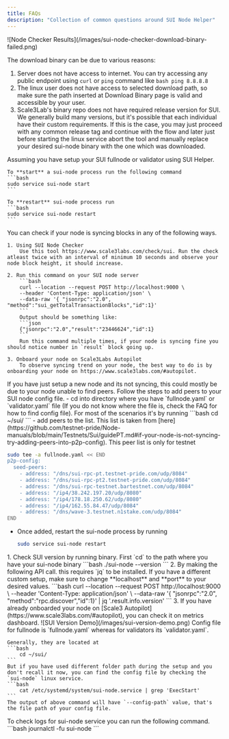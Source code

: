 ```yaml
---
title: FAQs
description: "Collection of common questions around SUI Node Helper"
---
```


<AccordionGroup>

<Accordion title="SUI Helper fails at download binary stage">
  ![Node Checker Results](/images/sui-node-checker-download-binary-failed.png)

The download binary can be due to various reasons:

1. Server does not have access to internet. You can try accessing any public endpoint using `curl` or
   `ping` command like `bash ping 8.8.8.8 `
2. The linux user does not have access to selected download path, so make sure the path inserted at Download Binary page is valid and accessible by your user.
3. Scale3Lab's binary repo
   does not have required release version for SUI. We generally build many
   versions, but it's possible that each individual have their custom
   requirements. If this is the case, you may just proceed with any common
   release tag and continue with the flow and later just before starting the
   linux service abort the tool and manually replace your desired sui-node binary
   with the one which was downloaded.

</Accordion>

<Accordion title='How to start/restart sui-node?'>
    Assuming you have setup your SUI fullnode or validator using SUI Helper.

    To **start** a sui-node process run the following command
    ```bash
    sudo service sui-node start
    ```

    To **restart** sui-node process run
    ```bash
    sudo service sui-node restart
    ```

</Accordion>

<Accordion title='How to check if my SUI node is syncing?'>
    You can check if your node is syncing blocks in any of the following ways.

    1. Using SUI Node Checker
        Use this tool https://www.scale3labs.com/check/sui. Run the check atleast twice with an interval of minimum 10 seconds and observe your node block height, it should increase.

    2. Run this command on your SUI node server
        ```bash
        curl --location --request POST http://localhost:9000 \
        --header 'Content-Type: application/json' \
        --data-raw '{ "jsonrpc":"2.0", "method":"sui_getTotalTransactionBlocks","id":1}'
        ```
        Output should be something like:
        ```json
        {"jsonrpc":"2.0","result":"23446624","id":1}
        ```
        Run this command multiple times, if your node is syncing fine you should notice number in `result` block going up.

    3. Onboard your node on Scale3Labs Autopilot
        To observe syncing trend on your node, the best way to do is by onboarding your node on https://www.scale3labs.com/#autopilot.

</Accordion>

<Accordion title='My SUI node is not syncing, what should I do?'>
    If you have just setup a new node and its not syncing, this could mostly be due to your node unable to find peers. Follow the steps to add peers to your SUI node config file.
    - cd into directory where you have `fullnode.yaml` or `validator.yaml` file (If you do not know where the file is, check the FAQ for how to find config file). For most of the scenarios it's by running
        ```bash
        cd ~/sui/
        ```
    - add peers to the list. This list is taken from [here](https://github.com/testnet-pride/Node-manuals/blob/main/Testnets/Sui/guidePT.md#if-your-node-is-not-syncing-try-adding-peers-into-p2p-config).
    <Warning>
        This peer list is only for testnet
    </Warning>

```bash
sudo tee -a fullnode.yaml << END
p2p-config:
  seed-peers:
    - address: "/dns/sui-rpc-pt.testnet-pride.com/udp/8084"
    - address: "/dns/sui-rpc-pt2.testnet-pride.com/udp/8084"
    - address: "/dns/sui-rpc-testnet.bartestnet.com/udp/8084"
    - address: "/ip4/38.242.197.20/udp/8080"
    - address: "/ip4/178.18.250.62/udp/8080"
    - address: "/ip4/162.55.84.47/udp/8084"
    - address: "/dns/wave-3.testnet.n1stake.com/udp/8084"
END
```

- Once added, restart the sui-node process by running
  ```bash
  sudo service sui-node restart
  ```

</Accordion>

<Accordion title='How to check SUI version?'>
    1. Check SUI version by running binary. First `cd` to the path where you have your sui-node binary
        ```bash
            ./sui-node --version
        ```
    2. By making the following API call. this requires `jq` to be installed.
        <Info>
            If you have a different custom setup, make sure to change **localhost** and **port** to your desired values.
        </Info>
        ```bash
            curl --location --request POST http://localhost:9000 \
                --header 'Content-Type: application/json' \
                --data-raw '{ "jsonrpc":"2.0", "method":"rpc.discover","id":1}' | jq '.result.info.version'
        ```
    3. If you have already onboarded your node on [Scale3 Autopilot](https://www.scale3labs.com/#autopilot), you can check it on metrics dashboard.
        ![SUI Version Demo](/images/sui-version-demo.png)
</Accordion>

<Accordion title='Where is my Node config file?'>
    Config file for fullnode is `fullnode.yaml` whereas for validators its `validator.yaml`.
    
    Generally, they are located at
    ```bash
        cd ~/sui/
    ```
    But if you have used different folder path during the setup and you don't recall it now, you can find the config file by checking the `sui-node` linux service.
    ```bash
        cat /etc/systemd/system/sui-node.service | grep 'ExecStart'
    ```
    The output of above command will have `--config-path` value, that's the file path of your config file.
</Accordion>
<Accordion title='sui-node process is failing, how do I check logs?'>
    To check logs for sui-node service you can run the following command.
    ```bash
        journalctl -fu sui-node
    ```
</Accordion>
</AccordionGroup>

